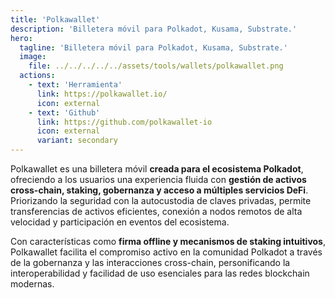 ```yaml
---
title: 'Polkawallet'
description: 'Billetera móvil para Polkadot, Kusama, Substrate.'
hero:
  tagline: 'Billetera móvil para Polkadot, Kusama, Substrate.'
  image: 
    file: ../../../../../assets/tools/wallets/polkawallet.png
  actions:
    - text: 'Herramienta'
      link: https://polkawallet.io/
      icon: external
    - text: 'Github'
      link: https://github.com/polkawallet-io
      icon: external
      variant: secondary
---
```



Polkawallet es una billetera móvil **creada para el ecosistema Polkadot**, ofreciendo a los usuarios una experiencia fluida con **gestión de activos cross-chain, staking, gobernanza y acceso a múltiples servicios DeFi**. Priorizando la seguridad con la autocustodia de claves privadas, permite transferencias de activos eficientes, conexión a nodos remotos de alta velocidad y participación en eventos del ecosistema.

Con características como **firma offline y mecanismos de staking intuitivos**, Polkawallet facilita el compromiso activo en la comunidad Polkadot a través de la gobernanza y las interacciones cross-chain, personificando la interoperabilidad y facilidad de uso esenciales para las redes blockchain modernas.
